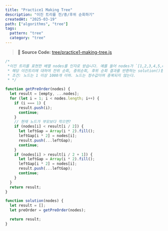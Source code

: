 ```yaml
---
title: "Practice1 Making Tree"
description: "이진 트리를 전/중/후위 순회하기"
createdAt: "2025-03-19"
path: ["algorithms", "tree"]
tags:
  pattern: "tree"
  category: "tree"
---
```


> 📌 **Source Code:** [tree/practice1-making-tree.js](https://github.com/0teklee/pattern-recognition/tree/main/site/content/tree/practice1-making-tree.js)

```js
/*
 *이진 트리를 표현한 배열 nodes를 인자로 받습니다. 예를 들어 nodes가 `[1,2,3,4,5,6,7]`이라면 다음과 같은 트리를 표현합니다.
 * 해당 이진트리에 대하여 전위 순회, 중위순회, 후위 순회 결과를 반환하는 solution()함수를 구현하세요.
 * 조건: 노드는 1 이상 1000개 이하. 노드는 정수값이며 중복되지 않는다.
 * */

function getPreOrder(nodes) {
  let result = [empty, ...nodes];
  for (let i = 1; i < nodes.length; i++) {
    if (i === 1) {
      result.push(i);
      continue;
    }
    // 현재 노드가 부모보다 작으면?
    if (nodes[i] < result[i / 2]) {
      let leftGap = Array(i * 2).fill();
      leftGap[i * 2] = nodes[i];
      result.push(...leftGap);
      continue;
    }
    if (nodes[i] > result[i / 2 + 1]) {
      let leftGap = Array(i * 2).fill();
      leftGap[i * 2] = nodes[i];
      result.push(...leftGap);
      continue;
    }
  }
  return result;
}

function solution(nodes) {
  let result = [];
  let preOrder = getPreOrder(nodes);

  return result;
}
```
